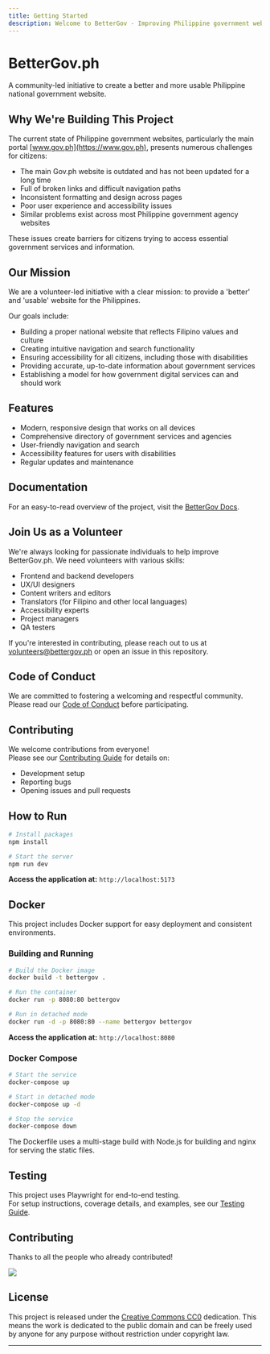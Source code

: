 ```yaml
---
title: Getting Started
description: Welcome to BetterGov - Improving Philippine government websites
---
```


# BetterGov.ph

A community-led initiative to create a better and more usable Philippine national government website.

## Why We're Building This Project

The current state of Philippine government websites, particularly the main portal [www.gov.ph](https://www.gov.ph), presents numerous challenges for citizens:

- The main Gov.ph website is outdated and has not been updated for a long time
- Full of broken links and difficult navigation paths
- Inconsistent formatting and design across pages
- Poor user experience and accessibility issues
- Similar problems exist across most Philippine government agency websites

These issues create barriers for citizens trying to access essential government services and information.

## Our Mission

We are a volunteer-led initiative with a clear mission: to provide a 'better' and 'usable' website for the Philippines.

Our goals include:

- Building a proper national website that reflects Filipino values and culture
- Creating intuitive navigation and search functionality
- Ensuring accessibility for all citizens, including those with disabilities
- Providing accurate, up-to-date information about government services
- Establishing a model for how government digital services can and should work

## Features

- Modern, responsive design that works on all devices
- Comprehensive directory of government services and agencies
- User-friendly navigation and search
- Accessibility features for users with disabilities
- Regular updates and maintenance

## Documentation

For an easy-to-read overview of the project, visit the [BetterGov Docs](https://better-gov-docs.vercel.app/docs/about).

## Join Us as a Volunteer

We're always looking for passionate individuals to help improve BetterGov.ph. We need volunteers with various skills:

- Frontend and backend developers
- UX/UI designers
- Content writers and editors
- Translators (for Filipino and other local languages)
- Accessibility experts
- Project managers
- QA testers

If you're interested in contributing, please reach out to us at [volunteers@bettergov.ph](mailto:volunteers@bettergov.ph) or open an issue in this repository.

## Code of Conduct

We are committed to fostering a welcoming and respectful community.  
Please read our [Code of Conduct](https://github.com/bettergovph/bettergov/blob/main/CODE_OF_CONDUCT.md) before participating.

## Contributing

We welcome contributions from everyone!  
Please see our [Contributing Guide](/docs/contributing) for details on:

- Development setup
- Reporting bugs
- Opening issues and pull requests

## How to Run

```bash
# Install packages
npm install

# Start the server
npm run dev
```

**Access the application at:** `http://localhost:5173`

## Docker

This project includes Docker support for easy deployment and consistent environments.

### Building and Running

```bash
# Build the Docker image
docker build -t bettergov .

# Run the container
docker run -p 8080:80 bettergov

# Run in detached mode
docker run -d -p 8080:80 --name bettergov bettergov
```

**Access the application at:** `http://localhost:8080`

### Docker Compose

```bash
# Start the service
docker-compose up

# Start in detached mode
docker-compose up -d

# Stop the service
docker-compose down
```

The Dockerfile uses a multi-stage build with Node.js for building and nginx for serving the static files.

## Testing

This project uses Playwright for end-to-end testing.  
For setup instructions, coverage details, and examples, see our [Testing Guide](/docs/contributing/testing).

## Contributing

Thanks to all the people who already contributed!

<a href="https://github.com/bettergovph/bettergov/graphs/contributors">
    <img src="https://contributors-img.web.app/image?repo=bettergovph/bettergov&max=750&columns=20" />
</a>

## License

This project is released under the [Creative Commons CC0](https://creativecommons.org/publicdomain/zero/1.0/) dedication. This means the work is dedicated to the public domain and can be freely used by anyone for any purpose without restriction under copyright law.

---
